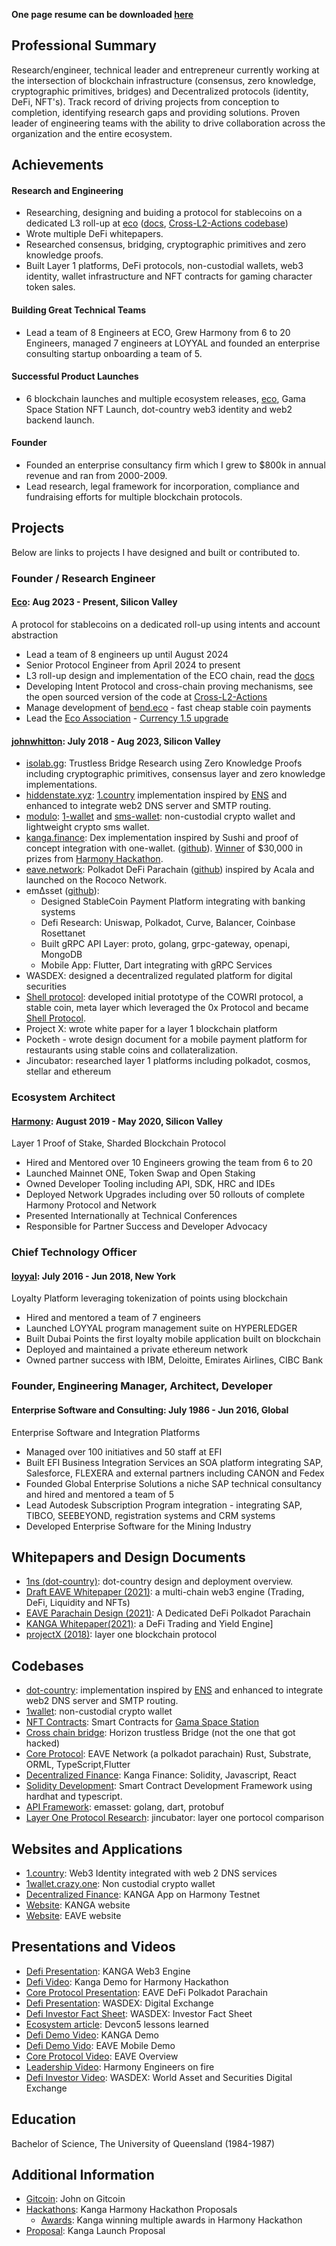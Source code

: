 **One page resume can be downloaded [here](https://johnwhitton.com/images/john.pdf)**

## Professional Summary

Research/engineer, technical leader and entrepreneur currently working at the intersection of blockchain infrastructure (consensus, zero knowledge, cryptographic primitives, bridges) and Decentralized protocols (identity, DeFi, NFT's). Track record of driving projects from conception to completion, identifying research gaps and providing solutions. Proven leader of engineering teams with the ability to drive collaboration across the organization and the entire ecosystem.

## Achievements

#### Research and Engineering

- Researching, designing and buiding a protocol for stablecoins on a dedicated L3 roll-up at [eco](https://eco.com) ([docs](https://docs.eco.com/), [Cross-L2-Actions codebase](https://github.com/ecoinc/Cross-L2-Actions))
- Wrote multiple DeFi whitepapers.
- Researched consensus, bridging, cryptographic primitives and zero knowledge proofs.
- Built Layer 1 platforms, DeFi protocols, non-custodial wallets, web3 identity, wallet infrastructure and NFT contracts for gaming character token sales.

#### Building Great Technical Teams

- Lead a team of 8 Engineers at ECO, Grew Harmony from 6 to 20 Engineers, managed 7 engineers at LOYYAL and founded an enterprise consulting startup onboarding a team of 5.

#### Successful Product Launches

- 6 blockchain launches and multiple ecosystem releases, [eco](https://eco.com), Gama Space Station NFT Launch, dot-country web3 identity and web2 backend launch.

#### Founder

- Founded an enterprise consultancy firm which I grew to $800k in annual revenue and ran from 2000-2009.
- Lead research, legal framework for incorporation, compliance and fundraising efforts for multiple blockchain protocols.

## Projects

Below are links to projects I have designed and built or contributed to.

### Founder / Research Engineer

#### [Eco](https://eco.com): Aug 2023 - Present, Silicon Valley

A protocol for stablecoins on a dedicated roll-up using intents and account abstraction

- Lead a team of 8 engineers up until August 2024
- Senior Protocol Engineer from April 2024 to present
- L3 roll-up design and implementation of the ECO chain, read the [docs](https://docs.eco.com/)
- Developing Intent Protocol and cross-chain proving mechanisms, see the open sourced version of the code at [Cross-L2-Actions](https://github.com/ecoinc/Cross-L2-Actions)
- Manage development of [bend.eco](https://bend.eco) - fast cheap stable coin payments
- Lead the [Eco Association](https://github.com/eco-association) - [Currency 1.5 upgrade](https://github.com/eco-association/currency-1.5)

#### [johnwhitton](https://johnwhitton.com): July 2018 - Aug 2023, Silicon Valley

- [isolab.gg](https://github.com/isolab-gg/isolab.gg): Trustless Bridge Research using Zero Knowledge Proofs including cryptographic primitives, consensus layer and zero knowledge implementations.
- [hiddenstate.xyz](https://hiddenstate.xyz/): [1.country](https://github.com/harmony-one/1ns-docs) implementation inspired by [ENS](https://ens.domains/) and enhanced to integrate web2 DNS server and SMTP routing.
- [modulo](https://modulo.so/): [1-wallet](https://github.com/polymorpher/one-wallet) and [sms-wallet](https://github.com/polymorpher/sms-wallet): non-custodial crypto wallet and lightweight crypto sms wallet.
- [kanga.finance](https://kanga.finance/): Dex implementation inspired by Sushi and proof of concept integration with one-wallet. ([github](https://github.com/kangafinance)). [Winner](https://docs.google.com/presentation/d/1ZGrbKSaAdtzvMzVh0EVFBfUvA4SqiAeYVXGhJN7Orbs/edit#slide=id.g48989ac23a_0_0) of $30,000 in prizes from [Harmony Hackathon](https://bounties.gitcoin.co/hackathon/harmony-defi/onboard).
- [eave.network](https://eave.network/): Polkadot DeFi Parachain ([github](https://github.com/EaveNetwork)) inspired by Acala and launched on the Rococo Network.
- em∆sset ([github](https://github.com/emasset)):
  - Designed StableCoin Payment Platform integrating with banking systems
  - Defi Research: Uniswap, Polkadot, Curve, Balancer, Coinbase Rosettanet
  - Built gRPC API Layer: proto, golang, grpc-gateway, openapi, MongoDB
  - Mobile App: Flutter, Dart integrating with gRPC Services
- WASDEX: designed a decentralized regulated platform for digital securities
- [Shell protocol](https://shellprotocol.io/): developed initial prototype of the COWRI protocol, a stable coin, meta layer which leveraged the 0x Protocol and became [Shell Protocol](https://shellprotocol.io/).
- Project X: wrote white paper for a layer 1 blockchain platform
- Pocketh - wrote design document for a mobile payment platform for restaurants using stable coins and collateralization.
- Jincubator: researched layer 1 platforms including polkadot, cosmos, stellar and ethereum

### Ecosystem Architect

#### [Harmony](https://www.harmony.one/): August 2019 - May 2020, Silicon Valley

Layer 1 Proof of Stake, Sharded Blockchain Protocol

- Hired and Mentored over 10 Engineers growing the team from 6 to 20
- Launched Mainnet ONE, Token Swap and Open Staking
- Owned Developer Tooling including API, SDK, HRC and IDEs
- Deployed Network Upgrades including over 50 rollouts of complete Harmony Protocol and Network
- Presented Internationally at Technical Conferences
- Responsible for Partner Success and Developer Advocacy

### Chief Technology Officer

#### [loyyal](https://loyyal.com/): July 2016 - Jun 2018, New York

Loyalty Platform leveraging tokenization of points using blockchain

- Hired and mentored a team of 7 engineers
- Launched LOYYAL program management suite on HYPERLEDGER
- Built Dubai Points the first loyalty mobile application built on blockchain
- Deployed and maintained a private ethereum network
- Owned partner success with IBM, Deloitte, Emirates Airlines, CIBC Bank

### Founder, Engineering Manager, Architect, Developer

#### Enterprise Software and Consulting: July 1986 - Jun 2016, Global

Enterprise Software and Integration Platforms

- Managed over 100 initiatives and 50 staff at EFI
- Built EFI Business Integration Services an SOA platform integrating SAP, Salesforce, FLEXERA and external partners including CANON and Fedex
- Founded Global Enterprise Solutions a niche SAP technical consultancy and hired and mentored a team of 5
- Lead Autodesk Subscription Program integration - integrating SAP, TIBCO, SEEBEYOND, registration systems and CRM systems
- Developed Enterprise Software for the Mining Industry

## Whitepapers and Design Documents

- [1ns (dot-country)](https://github.com/harmony-one/1ns-docs): dot-country design and deployment overview.
- [Draft EAVE Whitepaper (2021)](https://johnwhitton.com/images/DraftEAVEWhitepaper.pdf): a multi-chain web3 engine (Trading, DeFi, Liquidity and NFTs)
- [EAVE Parachain Design (2021)](https://johnwhitton.com/images/EAVEParachainDesign.pdf): A Dedicated DeFi Polkadot Parachain
- [KANGA Whitepaper(2021)](https://johnwhitton.com/images/KANGAWhitepaper.pdf): a DeFi Trading and Yield Engine]
- [projectX (2018)](https://johnwhitton.com/images/projectX.pdf): layer one blockchain protocol

## Codebases

- [dot-country](https://github.com/jw-1ns): implementation inspired by [ENS](https://ens.domains/) and enhanced to integrate web2 DNS server and SMTP routing.
- [1wallet](https://github.com/polymorpher/one-wallet/tree/master/code/test): non-custodial crypto wallet
- [NFT Contracts](https://github.com/gamaspacestation/contracts): Smart Contracts for [Gama Space Station](https://opensea.io/collection/gamaspacestation)
- [Cross chain bridge](https://github.com/johnwhitton/horizon/tree/refactorV2/docs): Horizon trustless Bridge (not the one that got hacked)
- [Core Protocol](https://github.com/EaveNetwork): EAVE Network (a polkadot parachain) Rust, Substrate, ORML, TypeScript,Flutter
- [Decentralized Finance](https://github.com/kangafinance): Kanga Finance: Solidity, Javascript, React
- [Solidity Development](https://github.com/johnwhitton/bc_template): Smart Contract Development Framework using hardhat and typescript.
- [API Framework](https://github.com/emasset): emasset: golang, dart, protobuf
- [Layer One Protocol Research](https://github.com/johnwhitton/blockchain-eval/blob/master/substrate.mdx): jincubator: layer one portocol comparison

## Websites and Applications

- [1.country](https://1.country/): Web3 Identity integrated with web 2 DNS services
- [1wallet.crazy.one](https://1wallet.crazy.one/create): Non custodial crypto wallet
- [Decentralized Finance](https://demo.kanga.finance): KANGA App on Harmony Testnet
- [Website](https://kanga.finance): KANGA website
- [Website](https://eave.network): EAVE website

## Presentations and Videos

- [Defi Presentation](https://deck.kanga.finance): KANGA Web3 Engine
- [Defi Video](https://www.youtube.com/3wxAbe0GzA0): Kanga Demo for Harmony Hackathon
- [Core Protocol Presentation](https://johnwhitton.com/images/EAVEOverview.pdf): EAVE DeFi Polkadot Parachain
- [Defi Presentation](https://johnwhitton.com/images/WASDEXOverview.pd): WASDEX: Digital Exchange
- [Defi Investor Fact Sheet](https://johnwhitton.com/images/wasdex.pdf): WASDEX: Investor Fact Sheet
- [Ecosystem article](https://medium.com/harmony-one/devcon-4ee34426530c): Devcon5 lessons learned
- [Defi Demo Video](https://youtube.kanga.finance): KANGA Demo
- [Defi Demo Vido](https://youtu.be/vk0e6s_2H0w): EAVE Mobile Demo
- [Core Protocol Video](https://youtu.be/HFo6c32qoyI): EAVE Overview
- [Leadership Video](https://youtu.be/easABjC4gIY): Harmony Engineers on fire
- [Defi Investor Video](https://youtu.be/iB1wWl5vWTk): WASDEX: World Asset and Securities Digital Exchange

## Education

Bachelor of Science, The University of Queensland (1984-1987)

## Additional Information

- [Gitcoin](https://gitcoin.co/johnwhitton): John on Gitcoin
- [Hackathons](https://gitcoin.co/johnwhitton/hackathons): Kanga Harmony Hackathon Proposals
  - [Awards](https://docs.google.com/presentation/d/1ZGrbKSaAdtzvMzVh0EVFBfUvA4SqiAeYVXGhJN7Orbs/edit?usp=sharing): Kanga winning multiple awards in Harmony Hackathon
- [Proposal](https://talk.harmony.one/t/kanga-launch-proposal/8283): Kanga Launch Proposal
